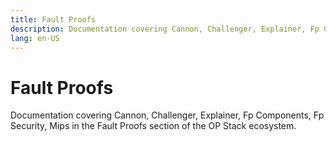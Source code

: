 ```yaml
---
title: Fault Proofs
description: Documentation covering Cannon, Challenger, Explainer, Fp Components, Fp Security, Mips in the Fault Proofs section of the OP Stack ecosystem.
lang: en-US
---
```



# Fault Proofs

Documentation covering Cannon, Challenger, Explainer, Fp Components, Fp Security, Mips in the Fault Proofs section of the OP Stack ecosystem.

<Cards>
  <Card title="Fault proof VM - Cannon" href="/stack/fault-proofs/cannon" />

  <Card title="OP-Challenger explainer" href="/stack/fault-proofs/challenger" />

  <Card title="Fault proofs explainer" href="/stack/fault-proofs/explainer" />

  <Card title="FP System components" href="/stack/fault-proofs/fp-components" />

  <Card title="Fault proofs Mainnet security" href="/stack/fault-proofs/fp-security" />

  <Card title="Fault proof VM - MIPS.sol" href="/stack/fault-proofs/mips" />

  <Card title="Asterisc" href="/stack/fault-proofs/asterisc" />
</Cards>
